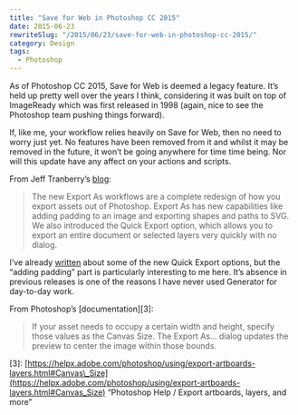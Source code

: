 ```yaml
---
title: "Save for Web in Photoshop CC 2015"
date: 2015-06-23
rewriteSlug: "/2015/06/23/save-for-web-in-photoshop-cc-2015/"
category: Design
tags:
  - Photoshop
---
```


As of Photoshop CC 2015, Save for Web is deemed a legacy feature. It’s held up pretty well over the years I think, considering it was built on top of ImageReady which was first released in 1998 (again, nice to see the Photoshop team pushing things forward).

If, like me, your workflow relies heavily on Save for Web, then no need to worry just yet. No features have been removed from it and whilst it may be removed in the future, it won’t be going anywhere for time time being. Nor will this update have any affect on your actions and scripts.

From Jeff Tranberry’s [blog](http://blogs.adobe.com/crawlspace/2015/06/save-for-web-in-photoshop-cc-2015.html "Save for Web in Photoshop CC 2015"):

> The new Export As workflows are a complete redesign of how you export assets out of Photoshop. Export As has new capabilities like adding padding to an image and exporting shapes and paths to SVG. We also introduced the Quick Export option, which allows you to export an entire document or selected layers very quickly with no dialog.

I’ve already [written](http://casualnotebook.com/posts/quick-export-in-photoshop-cc-2015 "http://casualnotebook.com/posts/quick-export-in-photoshop-cc-2015") about some of the new Quick Export options, but the “adding padding” part is particularly interesting to me here. It’s absence in previous releases is one of the reasons I have never used Generator for day-to-day work.

From Photoshop’s [documentation][3]:

> If your asset needs to occupy a certain width and height, specify those values as the Canvas Size. The Export As… dialog updates the preview to center the image within those bounds.

[3]: [https://helpx.adobe.com/photoshop/using/export-artboards-layers.html#Canvas\_Size](https://helpx.adobe.com/photoshop/using/export-artboards-layers.html#Canvas_Size) “Photoshop Help / Export artboards, layers, and more”
  